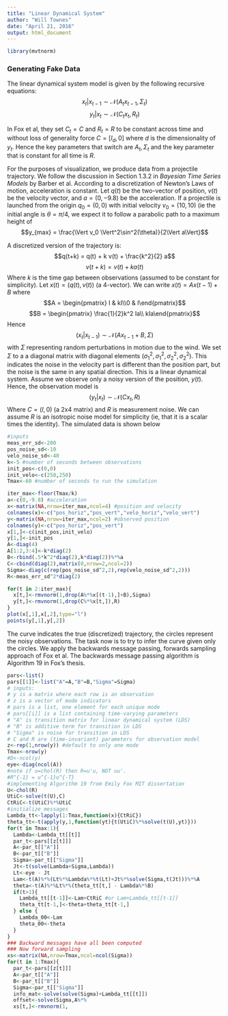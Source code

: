 ```yaml
---
title: "Linear Dynamical System"
author: "Will Townes"
date: "April 21, 2016"
output: html_document
---
```


```r
library(mvtnorm)
```

### Generating Fake Data

The linear dynamical system model is given by the following recursive equations:
$$x_t|x_{t-1}\sim\mathcal{N}(A_t x_{t-1},\Sigma_t)$$
$$y_t|x_t\sim\mathcal{N}(C_t x_t,R_t)$$

In Fox et al, they set $C_t=C$ and $R_t=R$ to be constant across time and without loss of generality force $C=[I_d,0]$ where $d$ is the dimensionality of $y_t$. Hence the key parameters that switch are $A_t,\Sigma_t$ and the key parameter that is constant for all time is $R$. 

For the purposes of visualization, we produce data from a projectile trajectory. We follow the discussion in Section 1.3.2 in *Bayesian Time Series Models* by Barber et al. According to a discretization of Newton's Laws of motion, acceleration is constant. Let $q(t)$ be the two-vector of position, $v(t)$ be the velocity vector, and $a=(0,-9.8)$ be the acceleration. If a projectile is launched from the origin $q_0=(0,0)$ with initial velocity $v_0=(10,10)$ (ie the initial angle is $\theta=\pi/4$, we expect it to follow a parabolic path to a maximum height of 
$$y_{max} = \frac{\Vert v_0 \Vert^2\sin^2(\theta)}{2\Vert a\Vert}$$

A discretized version of the trajectory is:
$$q(t+k) = q(t) + k v(t) + \frac{k^2}{2} a$$
$$v(t+k) = v(t) + k a(t) $$
Where $k$ is the time gap between observations (assumed to be constant for simplicity).
Let $x(t) = (q(t),v(t))$ (a 4-vector). We can write $x(t) = A x(t-1) + B$ where
$$A = \begin{pmatrix} I & kI\\0 & I\end{pmatrix}$$
$$B = \begin{pmatrix} \frac{1}{2}k^2 Ia\\ kIa\end{pmatrix}$$
Hence
$$(x_t|x_{t-1})\sim\mathcal{N}\left(Ax_{t-1}+B,\Sigma\right)$$
with $\Sigma$ representing random perturbations in motion due to the wind. We set $\Sigma$ to a a diagonal matrix with diagonal elements $(\sigma^2_1,\sigma^2_1,\sigma^2_2,\sigma^2_2)$. This indicates the noise in the velocity part is different than the position part, but the noise is the same in any spatial direction. This is a linear dynamical system. Assume we observe only a noisy version of the position, $y(t)$. Hence, the observation model is
$$(y_t|x_t)\sim\mathcal{N}\left(Cx_t,R\right)$$
Where $C = (I,0)$ (a 2x4 matrix) and $R$ is measurement noise. We can assume $R$ is an isotropic noise model for simplicity (ie, that it is a scalar times the identity). The simulated data is shown below

```r
#inputs
meas_err_sd<-200
pos_noise_sd<-10
velo_noise_sd<-40
k<-5 #number of seconds between observations
init_pos<-c(0,0)
init_velo<-c(250,250)
Tmax<-60 #number of seconds to run the simulation

iter_max<-floor(Tmax/k)
a<-c(0,-9.8) #acceleration
x<-matrix(NA,nrow=iter_max,ncol=4) #position and velocity
colnames(x)<-c("pos_horiz","pos_vert","velo_horiz","velo_vert")
y<-matrix(NA,nrow=iter_max,ncol=2) #observed position
colnames(y)<-c("pos_horiz","pos_vert")
x[1,]<-c(init_pos,init_velo)
y[1,]<-init_pos
A<-diag(4)
A[1:2,3:4]<-k*diag(2)
B<-rbind(.5*k^2*diag(2),k*diag(2))%*%a
C<-cbind(diag(2),matrix(0,nrow=2,ncol=2))
Sigma<-diag(c(rep(pos_noise_sd^2,2),rep(velo_noise_sd^2,2)))
R<-meas_err_sd^2*diag(2)

for(t in 2:iter_max){
  x[t,]<-rmvnorm(1,drop(A%*%x[(t-1),]+B),Sigma)
  y[t,]<-rmvnorm(1,drop(C%*%x[t,]),R)
}
plot(x[,1],x[,2],type="l")
points(y[,1],y[,2])
```

The curve indicates the true (discretized) trajectory, the circles represent the noisy observations. The task now is to try to infer the curve given only the circles. We apply the backwards message passing, forwards sampling approach of Fox et al. The backwards message passing algorithm is Algorithm 19 in Fox's thesis.

```r
pars<-list()
pars[[1]]<-list("A"=A,"B"=B,"Sigma"=Sigma)
# inputs:
# y is a matrix where each row is an observation
# z is a vector of mode indicators
# pars is a list, one element for each unique mode
# pars[[i]] is a list containing time-varying parameters
# "A" is transition matrix for linear dynamical system (LDS)
# "B" is additive term for transition in LDS
# "Sigma" is noise for transition in LDS
# C and R are (time-invariant) parameters for observation model
z<-rep(1,nrow(y)) #default to only one mode
Tmax<-nrow(y)
#D<-ncol(y)
eye<-diag(ncol(A))
#note if u=chol(R) then R=u'u, NOT uu'.
#R^{-1} = u^{-1}u^{-T}
#implementing Algorithm 19 from Emily Fox MIT dissertation
U<-chol(R)
UtiC<-solve(t(U),C)
CtRiC<-t(UtiC)%*%UtiC
#initialize messages
Lambda_tt<-lapply(1:Tmax,function(x){CtRiC})
theta_tt<-t(apply(y,1,function(yt){t(UtiC)%*%solve(t(U),yt)}))
for(t in Tmax:1){
  Lambda<-Lambda_tt[[t]]
  par_t<-pars[[z[t]]]
  A<-par_t[["A"]]
  B<-par_t[["B"]]
  Sigma<-par_t[["Sigma"]]
  Jt<-t(solve(Lambda+Sigma,Lambda))
  Lt<-eye - Jt
  Lam<-t(A)%*%(Lt%*%Lambda%*%t(Lt)+Jt%*%solve(Sigma,t(Jt)))%*%A
  theta<-t(A)%*%Lt%*%(theta_tt[t,] - Lambda%*%B)
  if(t>1){
    Lambda_tt[[t-1]]<-Lam+CtRiC #or Lam+Lambda_tt[[t-1]]
    theta_tt[t-1,]<-theta+theta_tt[t-1,]
  } else {
    Lambda_00<-Lam
    theta_00<-theta
  }
}
### Backward messages have all been computed
### Now forward sampling
xs<-matrix(NA,nrow=Tmax,ncol=ncol(Sigma))
for(t in 1:Tmax){
  par_t<-pars[[z[t]]]
  A<-par_t[["A"]]
  B<-par_t[["B"]]
  Sigma<-par_t[["Sigma"]]
  info_mat<-solve(solve(Sigma)+Lambda_tt[[t]])
  offset<-solve(Sigma,A%*%
  xs[t,]<-rmvnorm(1,

```

